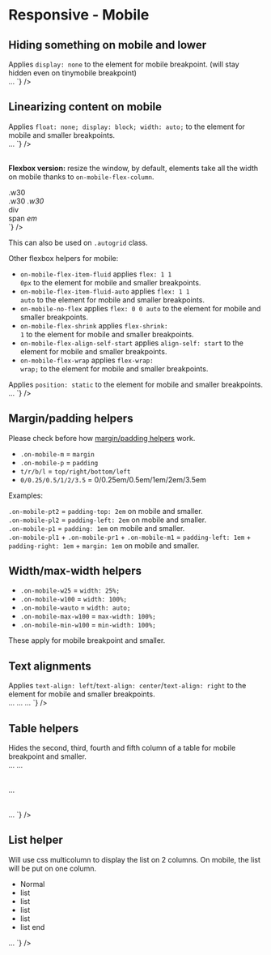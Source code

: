 
<Meta title={getTitle(__filename)} />

# Responsive - Mobile

## Hiding something on mobile and lower

<div class="flex flex-justify-space-between mb2 on-mobile-flex-column">
  <div class="w49 flex-align-self-center">
	Applies <code>display: none</code> to the element for mobile breakpoint. (will stay hidden even on tinymobile breakpoint)
  </div>
  <div class="w49">
<Source
  language='html'
  dark
  format
  code={`
<span className="no-mobile">…</span>
`}
/>
  </div>
</div>

## Linearizing content on mobile

<div class="flex flex-justify-space-between mb2 on-mobile-flex-column">
  <div class="w49 flex-align-self-center">
	Applies <code>float: none; display: block; width: auto;</code> to the element for mobile and smaller breakpoints.
  </div>
  <div class="w49">
<Source
  language='html'
  dark
  format
  code={`
<span className="auto-mobile">…</span>
`}
/>
  </div>
</div>

<br />

<strong>Flexbox version:</strong> resize the window, by default, elements take all the width on mobile thanks to <code>on-mobile-flex-column</code>.

<div class="flex flex-justify-space-between mb2 on-mobile-flex-column">
  <div class="w49 flex-align-self-center">
    <div class="flex flex-justify-space-between on-mobile-flex-column border color-global-light">
      <div class="bg-primary p1 w30">.w30</div>
      <span class="bg-primary p1 w30">.w30</span>
      <em class="bg-primary p1 w30">.w30</em>
    </div>
  </div>
  <div class="w49 flex-align-self-center">
<Source
  language='html'
  dark
  format
  code={`
<div className="flex flex-justify-space-between on-mobile-flex-column">
  <div className="w30">div</div>
  <span className="w30">span</span>
  <em className="w30">em</em>
</div>
`}
/>

  </div>
</div>

This can also be used on <code>.autogrid</code> class.

Other flexbox helpers for mobile:

- <code>on-mobile-flex-item-fluid</code> applies <code>flex: 1 1 0px</code> to the element for mobile and smaller breakpoints.
- <code>on-mobile-flex-item-fluid-auto</code> applies <code>flex: 1 1 auto</code> to the element for mobile and smaller breakpoints.
- <code>on-mobile-no-flex</code> applies <code>flex: 0 0 auto</code> to the element for mobile and smaller breakpoints.
- <code>on-mobile-flex-shrink</code> applies <code>flex-shrink: 1</code> to the element for mobile and smaller breakpoints.
- <code>on-mobile-flex-align-self-start</code> applies <code>align-self: start</code> to the element for mobile and smaller breakpoints.
- <code>on-mobile-flex-wrap</code> applies <code>flex-wrap: wrap;</code> to the element for mobile and smaller breakpoints.

<div class="flex flex-justify-space-between mb2 on-mobile-flex-column">
  <div class="w49 flex-align-self-center">
	Applies <code>position: static</code> to the element for mobile and smaller breakpoints.
  </div>
  <div class="w49">
<Source
  language='html'
  dark
  format
  code={`
<span className="on-mobile-static">…</span>
`}
/>
  </div>
</div>


## Margin/padding helpers

Please check before how <a href="?path=/docs/front-end-helpers-margin-padding--page">margin/padding helpers</a> work.

- <code>.on-mobile-m</code> = <code>margin</code>
- <code>.on-mobile-p</code> = <code>padding</code>
- <code>t/r/b/l</code> = <code>top/right/bottom/left</code>
- <code>0/0.25/0.5/1/2/3.5</code> = 0/0.25em/0.5em/1em/2em/3.5em

Examples:

<div class="flex flex-justify-space-between mb1 on-mobile-flex-column">
  <div class="w49 on-mobile-mb1 border">
    <div class="on-mobile-pt2 bg-primary ">
      <code>.on-mobile-pt2</code> = <code>padding-top: 2em</code> <span class="color-white">on mobile and smaller</span>.
    </div>
  </div>
  <div class="w49 on-mobile-mb1 border">
    <div class="on-mobile-pl2 bg-primary">
      <code>.on-mobile-pl2</code> = <code>padding-left: 2em</code> <span class="color-white">on mobile and smaller</span>.
    </div>
  </div>
</div>
<div class="flex flex-justify-space-between mb2 on-mobile-flex-column">
  <div class="w49 on-mobile-mb1 border">
    <div class="on-mobile-p1 bg-primary">
      <code>.on-mobile-p1</code> = <code>padding: 1em</code> <span class="color-white">on mobile and smaller</span>.
    </div>
  </div>
  <div class="w49 on-mobile-mb1 border">
    <div class="on-mobile-pl1 on-mobile-pr1 on-mobile-m1 bg-primary">
      <code>.on-mobile-pl1</code> + <code>.on-mobile-pr1</code> + <code>.on-mobile-m1</code>  = <code>padding-left: 1em</code> + <code>padding-right: 1em</code> + <code>margin: 1em</code> <span class="color-white">on mobile and smaller</span>.
    </div>
  </div>
</div>

## Width/max-width helpers

<div><ul class="list-2columns on-mobile-list-1column">
  <li><code>.on-mobile-w25</code> = <code>width: 25%;</code></li>
  <li><code>.on-mobile-w100</code> = <code>width: 100%;</code></li>
  <li><code>.on-mobile-wauto</code> = <code>width: auto;</code></li>
  <li><code>.on-mobile-max-w100</code> = <code>max-width: 100%;</code></li>
  <li><code>.on-mobile-min-w100</code> = <code>min-width: 100%;</code></li>
</ul></div>

These apply for mobile breakpoint and smaller.

## Text alignments

<div class="flex flex-justify-space-between mb2 on-mobile-flex-column">
  <div class="w49 flex-align-self-center">
	Applies <code>text-align: left</code>/<code>text-align: center</code>/<code>text-align: right</code> to the element for mobile and smaller breakpoints.
  </div>
  <div class="w49">
<Source
  language='html'
  dark
  format
  code={`
<span className="on-mobile-text-left">…</span>
<span className="on-mobile-text-center">…</span>
<span className="on-mobile-text-right">…</span>
`}
/>
  </div>
</div>


## Table helpers

<div class="flex flex-justify-space-between mb2 on-mobile-flex-column">
  <div class="w49 flex-align-self-center">
	Hides the second, third, fourth and fifth column of a table for mobile breakpoint and smaller.
  </div>
  <div class="w49">
<Source
  language='html'
  dark
  format
  code={`
<table className="on-mobile-hide-td2">…
<table className="on-mobile-hide-td3">…
<table className="on-mobile-hide-td4">…
<table className="on-mobile-hide-td5">…
`}
/>

  </div>
</div>

## List helper

<div class="flex flex-justify-space-between mb2 on-mobile-flex-column">
  <div class="w49 flex-align-self-center">
    Will use css multicolumn to display the list on 2 columns. On mobile, the list will be put on one column.
	<ul class="list-2columns on-mobile-list-1column">
		<li>Normal</li>
		<li>list</li>
		<li>list</li>
		<li>list</li>
		<li>list</li>
		<li>list end</li>
	</ul>
  </div>
  <div class="w49">
<Source
  language='html'
  dark
  format
  code={`
<ul className="list-2columns on-mobile-list-1column">
…
</ul>
`}
/>
  </div>
</div>

